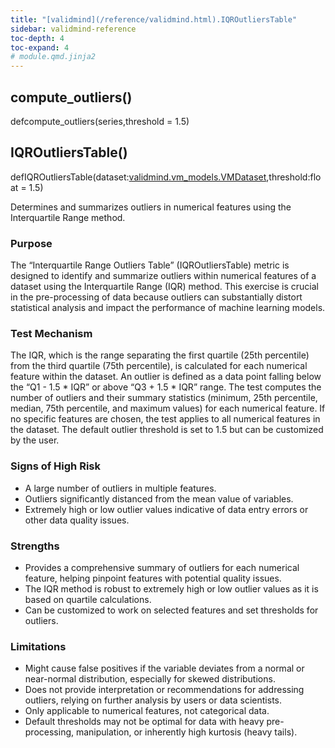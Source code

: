 ```yaml
---
title: "[validmind](/reference/validmind.html).IQROutliersTable"
sidebar: validmind-reference
toc-depth: 4
toc-expand: 4
# module.qmd.jinja2
---
```


<!-- function.qmd.jinja2 -->

## compute_outliers[()]{.muted}

<!-- signatures.jinja2 -->

::: {.signature}

<span class="kw">def</span><span class="name">compute_outliers</span>(<span class="params"><span class="n">series</span><span class="muted">,</span></span><span class="params"><span class="n">threshold</span><span class="o"> = </span><span class="kc">1.5</span></span>)

:::

<!-- function.qmd.jinja2 -->

## IQROutliersTable[()]{.muted}

<!-- signatures.jinja2 -->

::: {.signature}

<span class="kw">def</span><span class="name">IQROutliersTable</span>(<span class="params"><span class="n">dataset</span><span class="p">:</span><span class="nb"><!-- types.jinja2 - format_type --><a href="/reference/validmind/vm_models.html#class-vmdataset">validmind.vm_models.VMDataset</a></span><span class="muted">,</span></span><span class="params"><span class="n">threshold</span><span class="p">:</span><span class="nb"><!-- types.jinja2 - format_type -->float</span><span class="o"> = </span><span class="kc">1.5</span></span>)

:::

<!-- docstring.jinja2 -->

Determines and summarizes outliers in numerical features using the Interquartile Range method.

### Purpose

The "Interquartile Range Outliers Table" (IQROutliersTable) metric is designed to identify and summarize outliers within numerical features of a dataset using the Interquartile Range (IQR) method. This exercise is crucial in the pre-processing of data because outliers can substantially distort statistical analysis and impact the performance of machine learning models.

### Test Mechanism

The IQR, which is the range separating the first quartile (25th percentile) from the third quartile (75th percentile), is calculated for each numerical feature within the dataset. An outlier is defined as a data point falling below the "Q1 - 1.5 * IQR" or above "Q3 + 1.5 * IQR" range. The test computes the number of outliers and their summary statistics (minimum, 25th percentile, median, 75th percentile, and maximum values) for each numerical feature. If no specific features are chosen, the test applies to all numerical features in the dataset. The default outlier threshold is set to 1.5 but can be customized by the user.

### Signs of High Risk

- A large number of outliers in multiple features.
- Outliers significantly distanced from the mean value of variables.
- Extremely high or low outlier values indicative of data entry errors or other data quality issues.

### Strengths

- Provides a comprehensive summary of outliers for each numerical feature, helping pinpoint features with potential quality issues.
- The IQR method is robust to extremely high or low outlier values as it is based on quartile calculations.
- Can be customized to work on selected features and set thresholds for outliers.

### Limitations

- Might cause false positives if the variable deviates from a normal or near-normal distribution, especially for skewed distributions.
- Does not provide interpretation or recommendations for addressing outliers, relying on further analysis by users or data scientists.
- Only applicable to numerical features, not categorical data.
- Default thresholds may not be optimal for data with heavy pre-processing, manipulation, or inherently high kurtosis (heavy tails).
